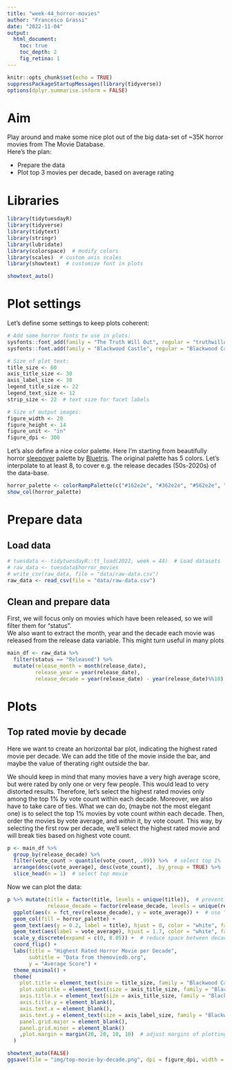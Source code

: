 ```yaml
---
title: "week-44_horror-movies"
author: "Francesco Grassi"
date: "2022-11-04"
output: 
  html_document:
    toc: true
    toc_depth: 2
    fig_retina: 1
---
```


<style type="text/css">
.main-container {
  max-width: 1200px;
  margin-left: auto;
  margin-right: auto;
}
</style>

```r
knitr::opts_chunk$set(echo = TRUE)
suppressPackageStartupMessages(library(tidyverse))
options(dplyr.summarise.inform = FALSE)
```

# Aim

Play around and make some nice plot out of the big data-set of ~35K horror movies from The Movie Database.  
Here's the plan:

- Prepare the data
- Plot top 3 movies per decade, based on average rating

# Libraries
```r
library(tidytuesdayR)
library(tidyverse)
library(tidytext)
library(stringr)
library(lubridate)
library(colorspace)  # modify colors
library(scales)  # custom axis scales
library(showtext)  # customize font in plots

showtext_auto()
```

# Plot settings

Let's define some settings to keep plots coherent:
```r

# Add some horror fonts to use in plots:
sysfonts::font_add(family = "The Truth Will Out", regular = "truthwillout.ttf")
sysfonts::font.add(family = "Blackwood Castle", regular = "Blackwood Castle.ttf")

# Size of plot text:
title_size <- 60
axis_title_size <- 30
axis_label_size <- 30
legend_title_size <- 22
legend_text_size <- 12
strip_size <- 22  # text size for facet labels

# Size of output images:
figure_width <- 20
figure_height <- 14
figure_unit <- "in"
figure_dpi <- 300

```

Let's also define a nice color palette. Here I'm starting from beautifully horror [sleepover](https://www.color-hex.com/color-palette/58166) palette by [Bluetris](https://www.color-hex.com/member/bluetris). The original palette has 5 colors. Let's interpolate to at least 8, to cover e.g. the release decades (50s-2020s) of the data-base.

```r
horror_palette <- colorRampPalette(c("#162e2e", "#362e2e", "#562e2e", "#762e2e", "#962e2e"), bias = 0.8)(8)
show_col(horror_palette)
```

# Prepare data

## Load data
```r

# tuesdata <- tidytuesdayR::tt_load(2022, week = 44)  # Load datasets
# raw_data <- tuesdata$horror_movies
# write_csv(raw_data, file = "data/raw-data.csv")
raw_data <- read_csv(file = "data/raw-data.csv")

```

## Clean and prepare data

First, we will focus only on movies which have been released, so we will filter them for "status".  
We also want to extract the month, year and the decade each movie was released from the release data variable. This might turn useful in many plots

```r
main_df <- raw_data %>% 
  filter(status == "Released") %>% 
  mutate(release_month = month(release_date),
         release_year = year(release_date),
         release_decade = year(release_date) - year(release_date)%%10)  # find decade (maybe not the most elegant way)
```

# Plots

## Top rated movie by decade

Here we want to create an horizontal bar plot, indicating the highest rated movie per decade. We can add the title of the movie inside the bar, and maybe the value of therating right outside the bar.

We should keep in mind that many movies have a very high average score, but were rated by only one or very few people. This would lead to very distorted results. Therefore, let's select the highest rated movies only among the top 1% by vote count within each decade. Moreover, we also have to take care of ties. What we can do, (maybe not the most elegant one) is to select the top 1% movies by vote count within each decade. Then, order the movies by vote average, and *within* it, by vote count. This way, by selecting the first row per decade, we'll select the highest rated movie and will break ties based on highest vote count.

```r
p <- main_df %>% 
  group_by(release_decade) %>% 
  filter(vote_count > quantile(vote_count, .99)) %>%  # select top 1%
  arrange(desc(vote_average), desc(vote_count), .by_group = TRUE) %>%  # "arrange()" must be told explicitly to keep groups into account 
  slice_head(n = 1)  # select top movie
```

Now we can plot the data:
```r

p %>% mutate(title = factor(title, levels = unique(title)),  # prevent movies to be arranged by title
             release_decade = factor(release_decade, levels = unique(release_decade))) %>%  # factorize release decade to arrange it afterward
  ggplot(aes(x = fct_rev(release_decade), y = vote_average)) +  # use "fct_rev" to organize decade in ascending order
  geom_col(fill = horror_palette) +
  geom_text(aes(y = 0.2, label = title), hjust = 0, color = "white", family = "Blackwood Castle", size = axis_title_size/.pt) +  # add movie titles
  geom_text(aes(label = vote_average), hjust = 1.7, color = "white", family = "Blackwood Castle", size = axis_title_size/.pt) +  # add rating
  scale_y_discrete(expand = c(0, 0.05)) +  # reduce space between decade labels and bars
  coord_flip() +
  labs(title = "Highest Rated Horror Movie per Decade",
       subtitle = "Data from themoviedb.org",
       y = "Average Score") +
  theme_minimal() +
  theme(
    plot.title = element_text(size = title_size, family = "Blackwood Castle"),
    plot.subtitle = element_text(size = axis_title_size, family = "Blackwood Castle"),
    axis.title.x = element_text(size = axis_title_size, family = "Blackwood Castle"),
    axis.title.y = element_blank(),
    axis.text.x = element_blank(),
    axis.text.y = element_text(size = axis_label_size, family = "Blackwood Castle"),
    panel.grid.major = element_blank(),
    panel.grid.minor = element_blank()
    ,plot.margin = margin(20, 20, 10, 10)  # adjust margins of plotting area
  )

showtext_auto(FALSE)
ggsave(file = "img/top-movie-by-decade.png", dpi = figure_dpi, width = figure_width, height = figure_height, units = figure_unit, bg = "white")
```

